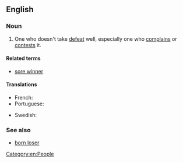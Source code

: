 ==English==

===Noun===
{{en-noun|head=[[sore]] [[loser]]}}

# {{informal}} One who doesn't take [[defeat]] well, especially one who [[complain]]s or [[contest]]s it.

====Related terms====
* [[sore winner]]

====Translations====
{{trans-top|who doesn't take defeat well, especially one who complains or contests it}}
* French: {{t+|fr|mauvais perdant}}
* Portuguese: {{t-|pt|mau perdedor}}
{{trans-mid}}
* Swedish: {{t-|sv|dålig förlorare}}
{{trans-bottom}}

===See also===
* [[born loser]]

[[Category:en:People]]
